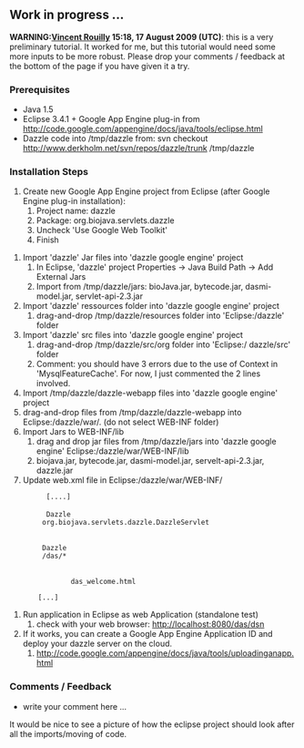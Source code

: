 ==Work in progress ...==

'''WARNING:[[User:Vincent Rouilly|Vincent Rouilly]] 15:18, 17 August 2009 (UTC)''': this is a very preliminary tutorial. It worked for me, but this tutorial would need some more inputs to be more robust. Please drop your comments / feedback at the bottom of the page if you have given it a try.

===Prerequisites===
* Java 1.5
* Eclipse 3.4.1 + Google App Engine plug-in from http://code.google.com/appengine/docs/java/tools/eclipse.html
* Dazzle code into /tmp/dazzle from: svn checkout http://www.derkholm.net/svn/repos/dazzle/trunk /tmp/dazzle

===Installation Steps===

# Create new Google App Engine project from Eclipse (after Google Engine plug-in installation):
## Project name: dazzle
## Package: org.biojava.servlets.dazzle
## Uncheck 'Use Google Web Toolkit'
## Finish

# Import 'dazzle' Jar files into 'dazzle google engine' project
## In Eclipse, 'dazzle' project Properties -> Java Build Path -> Add  External Jars
## Import from /tmp/dazzle/jars: bioJava.jar, bytecode.jar, dasmi-model.jar, servlet-api-2.3.jar
# Import 'dazzle' ressources folder into 'dazzle google engine' project
## drag-and-drop /tmp/dazzle/resources folder into 'Eclipse:/dazzle' folder      
# Import 'dazzle' src files into 'dazzle google engine' project
## drag-and-drop /tmp/dazzle/src/org folder into 'Eclipse:/ dazzle/src' folder
## Comment: you should have 3 errors due to the use of Context in 'MysqlFeatureCache'. For now, I just commented the 2 lines involved.
# Import /tmp/dazzle/dazzle-webapp files into 'dazzle google engine' project
# drag-and-drop files from /tmp/dazzle/dazzle-webapp into Eclipse:/dazzle/war/.  (do not select WEB-INF folder)
# Import Jars to WEB-INF/lib
## drag and drop jar files from /tmp/dazzle/jars into 'dazzle google engine' Eclipse:/dazzle/war/WEB-INF/lib
## biojava.jar, bytecode.jar, dasmi-model.jar, servelt-api-2.3.jar, dazzle.jar
# Update web.xml file in Eclipse:/dazzle/war/WEB-INF/
          [....]
          <servlet>
          <servlet-name>Dazzle</servlet-name>
         <servlet-class>org.biojava.servlets.dazzle.DazzleServlet</servlet-class>
         </servlet>
         <servlet-mapping>
         <servlet-name>Dazzle</servlet-name>
         <url-pattern>/das/*</url-pattern>
         </servlet-mapping>
        <welcome-file-list>
                <welcome-file>das_welcome.html</welcome-file>
        </welcome-file-list>
        [...]
# Run application in Eclipse as web Application (standalone test)
## check with your web browser: http://localhost:8080/das/dsn
# If it works, you can create a Google App Engine Application ID and deploy your dazzle server on the cloud.
## http://code.google.com/appengine/docs/java/tools/uploadinganapp.html

===Comments / Feedback ===
* write your comment here ...

It would be nice to see a picture of how the eclipse project should look after all the imports/moving of code.